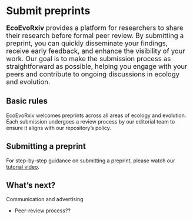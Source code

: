 # Submit preprints

<summary style=font-size:18px> **EcoEvoRxiv** provides a platform for researchers to share their research before formal peer review. By submitting a preprint, you can quickly disseminate your findings, receive early feedback, and enhance the visibility of your work. Our goal is to make the submission process as straightforward as possible, helping you engage with your peers and contribute to ongoing discussions in ecology and evolution. </summary> 

## Basic rules {-} 
<summary style=font-size:14px> EcoEvoRxiv welcomes preprints across all areas of ecology and evolution. Each submission undergoes a review process by our editorial team to ensure it aligns with our repository’s policy. </summary> 


## Submitting a preprint {-} 
<summary style=font-size:14px> For step-by-step guidance on submitting a preprint, please watch our [tutorial video](https://www.youtube.com/watch?v=CUSbYNNrXuU). </summary>  

## What's next? {-} 
<summary style=font-size:14px> Communication and advertising

- Peer-review process?? </summary> 